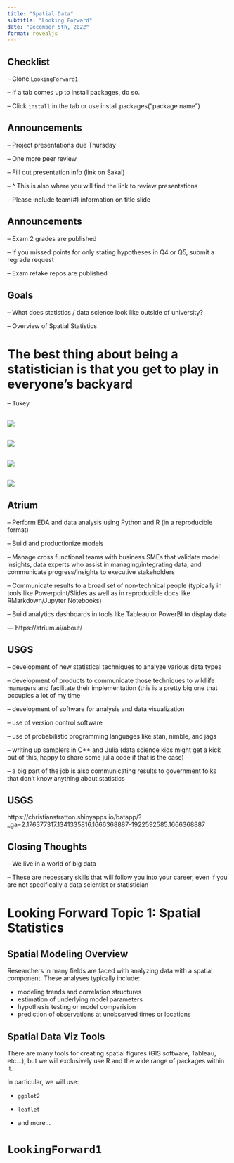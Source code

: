 ```yaml
---
title: "Spatial Data"
subtitle: "Looking Forward"
date: "December 5th, 2022"
format: revealjs
---
```


## Checklist 

-- Clone `LookingForward1`

-- If a tab comes up to install packages, do so. 

-- Click `install` in the tab or use install.packages("package.name")

## Announcements 

-- Project presentations due Thursday 

-- One more peer review 

-- Fill out presentation info (link on Sakai)

-- ^ This is also where you will find the link to review presentations

-- Please include team(#) information on title slide

## Announcements 

-- Exam 2 grades are published 

-- If you missed points for only stating hypotheses in Q4 or Q5, submit a regrade request

-- Exam retake repos are published 

## Goals 

-- What does statistics / data science look like outside of university?

-- Overview of Spatial Statistics

# The best thing about being a statistician is that you get to play in everyone's backyard  

-- Tukey 

##

![](images/jobs.png){fig-align="center"}


##

![](images/jobs2.png){fig-align="center"}

##

![](images/sports.png){fig-align="center"}

##

![](images/sports2.png){fig-align="center"}

## Atrium {.smaller}

-- Perform EDA and data analysis using Python and R (in a reproducible format)

-- Build and productionize models

-- Manage cross functional teams with business SMEs that validate model insights, data experts who assist in managing/integrating data, and communicate progress/insights to executive stakeholders

-- Communicate results to a broad set of non-technical people (typically in tools like Powerpoint/Slides as well as in reproducible docs like RMarkdown/Jupyter Notebooks)

-- Build analytics dashboards in tools like Tableau or PowerBI to display data


--- https://atrium.ai/about/

## USGS {.smaller}

-- development of new statistical techniques to analyze various data types

-- development of products to communicate those techniques to wildlife managers and facilitate their implementation (this is a pretty big one that occupies a lot of my time

-- development of software for analysis and data visualization

-- use of version control software

-- use of probabilistic programming languages like stan, nimble, and jags

-- writing up samplers in C++ and Julia (data science kids might get a kick out of this, happy to share some julia code if that is the case)

-- a big part of the job is also communicating results to government folks that don't know anything about statistics

## USGS

https://christianstratton.shinyapps.io/batapp/?_ga=2.176377317.1341335816.1666368887-1922592585.1666368887


## Closing Thoughts 

-- We live in a world of big data 

-- These are necessary skills that will follow you into your career, even if you are not specifically a data scientist or statistician 


# Looking Forward Topic 1: Spatial Statistics


## Spatial Modeling Overview

Researchers in many fields are faced with analyzing data with a spatial component. These analyses typically include:

  - modeling trends and correlation structures
  - estimation of underlying model parameters
  - hypothesis testing or model comparision
  - prediction of observations at unobserved times or locations
  
## Spatial Data Viz Tools

There are many tools for creating spatial figures (GIS software, Tableau, etc...), but we will exclusively use R and the wide range of packages within it.

In particular, we will use:

- `ggplot2`

- `leaflet`

- and more...


#  `LookingForward1` 